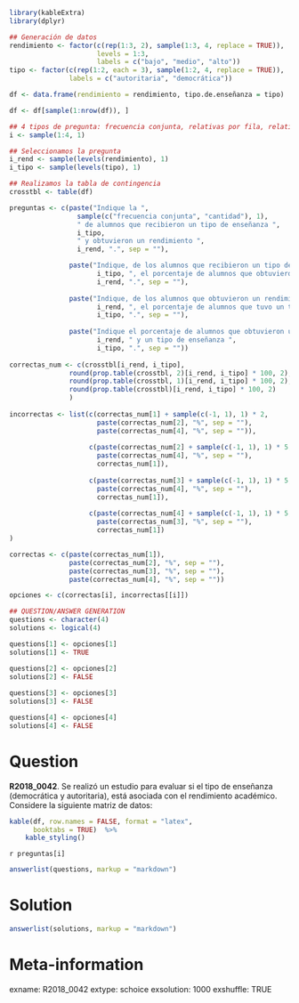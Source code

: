 ```r
library(kableExtra)
library(dplyr)

## Generación de datos
rendimiento <- factor(c(rep(1:3, 2), sample(1:3, 4, replace = TRUE)),
                      levels = 1:3,
                      labels = c("bajo", "medio", "alto"))
tipo <- factor(c(rep(1:2, each = 3), sample(1:2, 4, replace = TRUE)),
               labels = c("autoritaria", "democrática"))

df <- data.frame(rendimiento = rendimiento, tipo.de.enseñanza = tipo)

df <- df[sample(1:nrow(df)), ]

## 4 tipos de pregunta: frecuencia conjunta, relativas por fila, relativas por columna, relativas al total
i <- sample(1:4, 1)

## Seleccionamos la pregunta
i_rend <- sample(levels(rendimiento), 1)
i_tipo <- sample(levels(tipo), 1)

## Realizamos la tabla de contingencia
crosstbl <- table(df)

preguntas <- c(paste("Indique la ",
                 sample(c("frecuencia conjunta", "cantidad"), 1),
                 " de alumnos que recibieron un tipo de enseñanza ",
                 i_tipo,
                 " y obtuvieron un rendimiento ",
                 i_rend, ".", sep = ""),

               paste("Indique, de los alumnos que recibieron un tipo de enseñanza ",
                      i_tipo, ", el porcentaje de alumnos que obtuvieron un rendimiento ",
                      i_rend, ".", sep = ""),
                
               paste("Indique, de los alumnos que obtuvieron un rendimiento ",
                      i_rend, ", el porcentaje de alumnos que tuvo un tipo de enseñanza ",
                      i_tipo, ".", sep = ""),
               
               paste("Indique el porcentaje de alumnos que obtuvieron un rendimiento ",
                      i_rend, " y un tipo de enseñanza ",
                      i_tipo, ".", sep = ""))
                  
correctas_num <- c(crosstbl[i_rend, i_tipo],
               round(prop.table(crosstbl, 2)[i_rend, i_tipo] * 100, 2),
               round(prop.table(crosstbl, 1)[i_rend, i_tipo] * 100, 2),
               round(prop.table(crosstbl)[i_rend, i_tipo] * 100, 2)
               )
                                
incorrectas <- list(c(correctas_num[1] + sample(c(-1, 1), 1) * 2,
                      paste(correctas_num[2], "%", sep = ""),
                      paste(correctas_num[4], "%", sep = "")),
        
                    c(paste(correctas_num[2] + sample(c(-1, 1), 1) * 5, "%", sep = ""),
                      paste(correctas_num[4], "%", sep = ""),
                      correctas_num[1]),
                   
                    c(paste(correctas_num[3] + sample(c(-1, 1), 1) * 5, "%", sep = ""),
                      paste(correctas_num[4], "%", sep = ""),
                      correctas_num[1]),
                   
                    c(paste(correctas_num[4] + sample(c(-1, 1), 1) * 5, "%", sep = ""),
                      paste(correctas_num[3], "%", sep = ""),
                      correctas_num[1])
)

correctas <- c(paste(correctas_num[1]),
               paste(correctas_num[2], "%", sep = ""),
               paste(correctas_num[3], "%", sep = ""),
               paste(correctas_num[4], "%", sep = ""))

opciones <- c(correctas[i], incorrectas[[i]])

## QUESTION/ANSWER GENERATION
questions <- character(4)
solutions <- logical(4)

questions[1] <- opciones[1]
solutions[1] <- TRUE

questions[2] <- opciones[2]
solutions[2] <- FALSE
    
questions[3] <- opciones[3]
solutions[3] <- FALSE

questions[4] <- opciones[4]
solutions[4] <- FALSE
```
Question
========
**R2018_0042**. Se realizó un estudio para evaluar si el tipo de enseñanza (democrática y autoritaria), está asociada con el rendimiento académico. Considere la siguiente matriz de datos:

```r
kable(df, row.names = FALSE, format = "latex",
      booktabs = TRUE)  %>% 
    kable_styling()
```  
  
  
`r preguntas[i]`  


```r
answerlist(questions, markup = "markdown")
```
  
Solution
========

```r
answerlist(solutions, markup = "markdown")
```

Meta-information
================
exname: R2018_0042
extype: schoice
exsolution: 1000
exshuffle: TRUE
